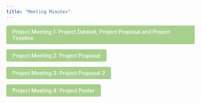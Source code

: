 ```yaml
---
title: "Meeting Minutes"
---
```


<style>
  .custom-btn {
    background-color: #A8D08D; /* 淺綠色背景 */
    color: #FFFFFF; /* 白色文字 */
    padding: 8px 16px; /* 內邊距 */
    border: none; /* 無邊框 */
    border-radius: 4px; /* 圓角 */
    font-size: 14px; /* 字體大小 */
    font-weight: 500; /* 中等字重 */
    cursor: pointer; /* 滑鼠懸停時顯示手型 */
    transition: background-color 0.3s; /* 過渡效果 */
    text-decoration: none; /* 移除底線 */
    display: inline-block; /* 確保按鈕行為 */
  }
  .custom-btn:hover {
    background-color: #3B8C53; /* 懸停時變為較深的綠色 */
  }
</style>

<a href="/Teams/Minutes/Meeting_Minutes1.html" class="custom-btn">Project Meeting 1: Project Dataset, Project Proposal and Project Timeline</a>

<a href="C:/Trista0114/Group Project/_site/Teams/Minutes/Meeting_Minutes2.html" class="custom-btn">Project Meeting 2:  Project Proposal</a>

<a href="C:/Trista0114/Group Project/_site/Teams/Minutes/Meeting_Minutes3.html" class="custom-btn">Project Meeting 3:  Project Proposal 2</a>

<a href="C:/Trista0114/Group Project/_site/Teams/Minutes/Meeting_Minutes4.html" class="custom-btn">Project Meeting 4:  Project Poster </a>
